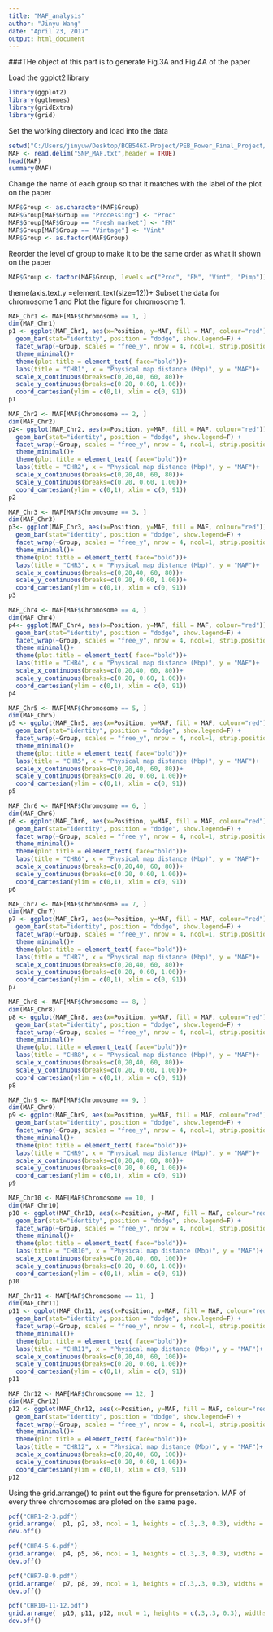```yaml
---
title: "MAF_analysis"
author: "Jinyu Wang"
date: "April 23, 2017"
output: html_document
---
```

###THe object of this part is to generate Fig.3A and Fig.4A of the paper

Load the ggplot2 library 

```r
library(ggplot2)
library(ggthemes)
library(gridExtra)
library(grid)

```

Set the working directory and load into the data

```r
setwd("C:/Users/jinyuw/Desktop/BCB546X-Project/PEB_Power_Final_Project/Jinyu/MAF_data")
MAF <- read.delim("SNP_MAF.txt",header = TRUE)
head(MAF)
summary(MAF)
```
Change the name of each group so that it matches with the label of the plot on the paper 
```r
MAF$Group <- as.character(MAF$Group)
MAF$Group[MAF$Group == "Processing"] <- "Proc"
MAF$Group[MAF$Group == "Fresh_market"] <- "FM"
MAF$Group[MAF$Group == "Vintage"] <- "Vint"
MAF$Group <- as.factor(MAF$Group)
```


Reorder the level of group to make it to be the same order as what it shown on the paper 
```r
MAF$Group <- factor(MAF$Group, levels =c("Proc", "FM", "Vint", "Pimp"))
```

theme(axis.text.y =element_text(size=12))+
Subset the data for chromosome 1 and Plot the figure for chromosome 1.

```r
MAF_Chr1 <- MAF[MAF$Chromosome == 1, ]
dim(MAF_Chr1)
p1 <- ggplot(MAF_Chr1, aes(x=Position, y=MAF, fill = MAF, colour="red")) +
  geom_bar(stat="identity", position = "dodge", show.legend=F) + 
  facet_wrap(~Group, scales = "free_y", nrow = 4, ncol=1, strip.position = "left") + 
  theme_minimal()+
  theme(plot.title = element_text( face="bold"))+
  labs(title = "CHR1", x = "Physical map distance (Mbp)", y = "MAF")+
  scale_x_continuous(breaks=c(0,20,40, 60, 80))+
  scale_y_continuous(breaks=c(0.20, 0.60, 1.00))+
  coord_cartesian(ylim = c(0,1), xlim = c(0, 91))
p1

```



```r
MAF_Chr2 <- MAF[MAF$Chromosome == 2, ]
dim(MAF_Chr2)
p2<- ggplot(MAF_Chr2, aes(x=Position, y=MAF, fill = MAF, colour="red")) +
  geom_bar(stat="identity", position = "dodge", show.legend=F) + 
  facet_wrap(~Group, scales = "free_y", nrow = 4, ncol=1, strip.position = "left") + 
  theme_minimal()+
  theme(plot.title = element_text( face="bold"))+
  labs(title = "CHR2", x = "Physical map distance (Mbp)", y = "MAF")+
  scale_x_continuous(breaks=c(0,20,40, 60, 80))+
  scale_y_continuous(breaks=c(0.20, 0.60, 1.00))+
  coord_cartesian(ylim = c(0,1), xlim = c(0, 91))
p2
```


```r
MAF_Chr3 <- MAF[MAF$Chromosome == 3, ]
dim(MAF_Chr3)
p3<- ggplot(MAF_Chr3, aes(x=Position, y=MAF, fill = MAF, colour="red")) +
  geom_bar(stat="identity", position = "dodge", show.legend=F) + 
  facet_wrap(~Group, scales = "free_y", nrow = 4, ncol=1, strip.position = "left") + 
  theme_minimal()+
  theme(plot.title = element_text( face="bold"))+
  labs(title = "CHR3", x = "Physical map distance (Mbp)", y = "MAF")+
  scale_x_continuous(breaks=c(0,20,40, 60, 80))+
  scale_y_continuous(breaks=c(0.20, 0.60, 1.00))+
  coord_cartesian(ylim = c(0,1), xlim = c(0, 91))
p3
```


```r
MAF_Chr4 <- MAF[MAF$Chromosome == 4, ]
dim(MAF_Chr4)
p4<- ggplot(MAF_Chr4, aes(x=Position, y=MAF, fill = MAF, colour="red")) +
  geom_bar(stat="identity", position = "dodge", show.legend=F) + 
  facet_wrap(~Group, scales = "free_y", nrow = 4, ncol=1, strip.position = "left") + 
  theme_minimal()+
  theme(plot.title = element_text( face="bold"))+
  labs(title = "CHR4", x = "Physical map distance (Mbp)", y = "MAF")+
  scale_x_continuous(breaks=c(0,20,40, 60, 80))+
  scale_y_continuous(breaks=c(0.20, 0.60, 1.00))+
  coord_cartesian(ylim = c(0,1), xlim = c(0, 91))
p4
```

```r
MAF_Chr5 <- MAF[MAF$Chromosome == 5, ]
dim(MAF_Chr5)
p5 <- ggplot(MAF_Chr5, aes(x=Position, y=MAF, fill = MAF, colour="red")) +
  geom_bar(stat="identity", position = "dodge", show.legend=F) + 
  facet_wrap(~Group, scales = "free_y", nrow = 4, ncol=1, strip.position = "left") + 
  theme_minimal()+
  theme(plot.title = element_text( face="bold"))+
  labs(title = "CHR5", x = "Physical map distance (Mbp)", y = "MAF")+
  scale_x_continuous(breaks=c(0,20,40, 60, 80))+
  scale_y_continuous(breaks=c(0.20, 0.60, 1.00))+
  coord_cartesian(ylim = c(0,1), xlim = c(0, 91))
p5
```

```r
MAF_Chr6 <- MAF[MAF$Chromosome == 6, ]
dim(MAF_Chr6)
p6 <- ggplot(MAF_Chr6, aes(x=Position, y=MAF, fill = MAF, colour="red")) +
  geom_bar(stat="identity", position = "dodge", show.legend=F) + 
  facet_wrap(~Group, scales = "free_y", nrow = 4, ncol=1, strip.position = "left") + 
  theme_minimal()+
  theme(plot.title = element_text( face="bold"))+
  labs(title = "CHR6", x = "Physical map distance (Mbp)", y = "MAF")+
  scale_x_continuous(breaks=c(0,20,40, 60, 80))+
  scale_y_continuous(breaks=c(0.20, 0.60, 1.00))+
  coord_cartesian(ylim = c(0,1), xlim = c(0, 91))
p6
```



```r
MAF_Chr7 <- MAF[MAF$Chromosome == 7, ]
dim(MAF_Chr7)
p7 <- ggplot(MAF_Chr7, aes(x=Position, y=MAF, fill = MAF, colour="red")) +
  geom_bar(stat="identity", position = "dodge", show.legend=F) + 
  facet_wrap(~Group, scales = "free_y", nrow = 4, ncol=1, strip.position = "left") + 
  theme_minimal()+
  theme(plot.title = element_text( face="bold"))+
  labs(title = "CHR7", x = "Physical map distance (Mbp)", y = "MAF")+
  scale_x_continuous(breaks=c(0,20,40, 60, 80))+
  scale_y_continuous(breaks=c(0.20, 0.60, 1.00))+
  coord_cartesian(ylim = c(0,1), xlim = c(0, 91))
p7 
```
```r
MAF_Chr8 <- MAF[MAF$Chromosome == 8, ]
dim(MAF_Chr8)
p8 <- ggplot(MAF_Chr8, aes(x=Position, y=MAF, fill = MAF, colour="red")) +
  geom_bar(stat="identity", position = "dodge", show.legend=F) + 
  facet_wrap(~Group, scales = "free_y", nrow = 4, ncol=1, strip.position = "left") + 
  theme_minimal()+
  theme(plot.title = element_text( face="bold"))+
  labs(title = "CHR8", x = "Physical map distance (Mbp)", y = "MAF")+
  scale_x_continuous(breaks=c(0,20,40, 60, 80))+
  scale_y_continuous(breaks=c(0.20, 0.60, 1.00))+
  coord_cartesian(ylim = c(0,1), xlim = c(0, 91))
p8
```


```r
MAF_Chr9 <- MAF[MAF$Chromosome == 9, ]
dim(MAF_Chr9)
p9 <- ggplot(MAF_Chr9, aes(x=Position, y=MAF, fill = MAF, colour="red")) +
  geom_bar(stat="identity", position = "dodge", show.legend=F) + 
  facet_wrap(~Group, scales = "free_y", nrow = 4, ncol=1, strip.position = "left") + 
  theme_minimal()+
  theme(plot.title = element_text( face="bold"))+
  labs(title = "CHR9", x = "Physical map distance (Mbp)", y = "MAF")+
  scale_x_continuous(breaks=c(0,20,40, 60, 80))+
  scale_y_continuous(breaks=c(0.20, 0.60, 1.00))+
  coord_cartesian(ylim = c(0,1), xlim = c(0, 91))
p9
```

```r
MAF_Chr10 <- MAF[MAF$Chromosome == 10, ]
dim(MAF_Chr10)
p10 <- ggplot(MAF_Chr10, aes(x=Position, y=MAF, fill = MAF, colour="red")) +
  geom_bar(stat="identity", position = "dodge", show.legend=F) + 
  facet_wrap(~Group, scales = "free_y", nrow = 4, ncol=1, strip.position = "left") + 
  theme_minimal()+
  theme(plot.title = element_text( face="bold"))+
  labs(title = "CHR10", x = "Physical map distance (Mbp)", y = "MAF")+
  scale_x_continuous(breaks=c(0,20,40, 60, 100))+
  scale_y_continuous(breaks=c(0.20, 0.60, 1.00))+
  coord_cartesian(ylim = c(0,1), xlim = c(0, 91))
p10
```



```r
MAF_Chr11 <- MAF[MAF$Chromosome == 11, ]
dim(MAF_Chr11)
p11 <- ggplot(MAF_Chr11, aes(x=Position, y=MAF, fill = MAF, colour="red")) +
  geom_bar(stat="identity", position = "dodge", show.legend=F) + 
  facet_wrap(~Group, scales = "free_y", nrow = 4, ncol=1, strip.position = "left") + 
  theme_minimal()+
  theme(plot.title = element_text( face="bold"))+
  labs(title = "CHR11", x = "Physical map distance (Mbp)", y = "MAF")+
  scale_x_continuous(breaks=c(0,20,40, 60, 100))+
  scale_y_continuous(breaks=c(0.20, 0.60, 1.00))+
  coord_cartesian(ylim = c(0,1), xlim = c(0, 91))
p11
```

```r
MAF_Chr12 <- MAF[MAF$Chromosome == 12, ]
dim(MAF_Chr12)
p12 <- ggplot(MAF_Chr12, aes(x=Position, y=MAF, fill = MAF, colour="red")) +
  geom_bar(stat="identity", position = "dodge", show.legend=F) + 
  facet_wrap(~Group, scales = "free_y", nrow = 4, ncol=1, strip.position = "left") + 
  theme_minimal()+
  theme(plot.title = element_text( face="bold"))+
  labs(title = "CHR12", x = "Physical map distance (Mbp)", y = "MAF")+
  scale_x_continuous(breaks=c(0,20,40, 60, 100))+
  scale_y_continuous(breaks=c(0.20, 0.60, 1.00))+
  coord_cartesian(ylim = c(0,1), xlim = c(0, 91))
p12
```


Using the grid.arrange() to print out the figure for prensetation. MAF of every three chromosomes are ploted on the same page.

```r

pdf("CHR1-2-3.pdf")
grid.arrange(  p1, p2, p3, ncol = 1, heights = c(.3,.3, 0.3), widths = .4)
dev.off()
```

```r

pdf("CHR4-5-6.pdf")
grid.arrange(  p4, p5, p6, ncol = 1, heights = c(.3,.3, 0.3), widths = .4)
dev.off()
```



```r

pdf("CHR7-8-9.pdf")
grid.arrange(  p7, p8, p9, ncol = 1, heights = c(.3,.3, 0.3), widths = .4)
dev.off()
```



```r

pdf("CHR10-11-12.pdf")
grid.arrange(  p10, p11, p12, ncol = 1, heights = c(.3,.3, 0.3), widths = .4)
dev.off()
```

